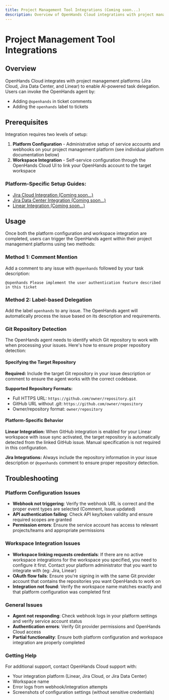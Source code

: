 ```yaml
---
title: Project Management Tool Integrations (Coming soon...)
description: Overview of OpenHands Cloud integrations with project management platforms including Jira Cloud, Jira Data Center, and Linear. Learn about setup requirements, usage methods, and troubleshooting.
---
```


# Project Management Tool Integrations

## Overview

OpenHands Cloud integrates with project management platforms (Jira Cloud, Jira Data Center, and Linear) to enable AI-powered task delegation. Users can invoke the OpenHands agent by:
- Adding `@openhands` in ticket comments
- Adding the `openhands` label to tickets

## Prerequisites

Integration requires two levels of setup:
1. **Platform Configuration** - Administrative setup of service accounts and webhooks on your project management platform (see individual platform documentation below)
2. **Workspace Integration** - Self-service configuration through the OpenHands Cloud UI to link your OpenHands account to the target workspace

### Platform-Specific Setup Guides:
- [Jira Cloud Integration (Coming soon...)](./jira-integration.md)
- [Jira Data Center Integration (Coming soon...)](./jira-dc-integration.md)
- [Linear Integration (Coming soon...)](./linear-integration.md)

## Usage

Once both the platform configuration and workspace integration are completed, users can trigger the OpenHands agent within their project management platforms using two methods:

### Method 1: Comment Mention
Add a comment to any issue with `@openhands` followed by your task description:
```
@openhands Please implement the user authentication feature described in this ticket
```

### Method 2: Label-based Delegation
Add the label `openhands` to any issue. The OpenHands agent will automatically process the issue based on its description and requirements.

### Git Repository Detection

The OpenHands agent needs to identify which Git repository to work with when processing your issues. Here's how to ensure proper repository detection:

#### Specifying the Target Repository

**Required:** Include the target Git repository in your issue description or comment to ensure the agent works with the correct codebase.

**Supported Repository Formats:**
- Full HTTPS URL: `https://github.com/owner/repository.git`
- GitHub URL without .git: `https://github.com/owner/repository`
- Owner/repository format: `owner/repository`

#### Platform-Specific Behavior

**Linear Integration:** When GitHub integration is enabled for your Linear workspace with issue sync activated, the target repository is automatically detected from the linked GitHub issue. Manual specification is not required in this configuration.

**Jira Integrations:** Always include the repository information in your issue description or `@openhands` comment to ensure proper repository detection.

## Troubleshooting

### Platform Configuration Issues
- **Webhook not triggering**: Verify the webhook URL is correct and the proper event types are selected (Comment, Issue updated)
- **API authentication failing**: Check API key/token validity and ensure required scopes are granted
- **Permission errors**: Ensure the service account has access to relevant projects/teams and appropriate permissions

### Workspace Integration Issues
- **Workspace linking requests credentials**: If there are no active workspace integrations for the workspace you specified, you need to configure it first. Contact your platform administrator that you want to integrate with (eg: Jira, Linear)
- **OAuth flow fails**: Ensure you're signing in with the same Git provider account that contains the repositories you want OpenHands to work on
- **Integration not found**: Verify the workspace name matches exactly and that platform configuration was completed first

### General Issues
- **Agent not responding**: Check webhook logs in your platform settings and verify service account status
- **Authentication errors**: Verify Git provider permissions and OpenHands Cloud access
- **Partial functionality**: Ensure both platform configuration and workspace integration are properly completed

### Getting Help
For additional support, contact OpenHands Cloud support with:
- Your integration platform (Linear, Jira Cloud, or Jira Data Center)
- Workspace name
- Error logs from webhook/integration attempts
- Screenshots of configuration settings (without sensitive credentials)
